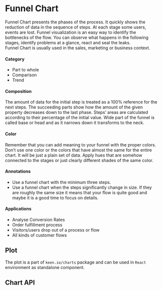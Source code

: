 

<Meta title="Visualizations/Funnel Chart / Description" component={FunnelChart} />

# Funnel Chart

Funnel Chart presents the phases of the process. It quickly shows the reduction of data in the sequence of steps. At each stage some users, events are lost. Funnel visualization is an easy way to identify the bottlenecks of the flow. You can observe what happens in the following stages, identify problems at a glance, react and seal the leaks.<br/>
Funnel Chart is usually used in the sales, marketing or business context.<br/>

#### Category
- Part to whole
- Comparison
- Trend

#### Composition
The amount of data for the initial step is treated as a 100% reference for the next steps. The succeeding parts show how the amount of the given property decreases down to the last phase. Steps’ areas are calculated according to their percentage of the initial value. Wide part of the funnel is called base or head and as it narrows down it transforms to the neck.

#### Color
Remember that you can add meaning to your funnel with the proper colors. Don’t use one color or the colors that have almost the same for the entire chart. It will be just a plain set of data. Apply hues that are somehow connected to the stages or just clearly different shades of the same color.

#### Annotations
- Use a funnel chart with the minimum three steps.
- Use a funnel chart when the steps significantly change in size. If they are roughly the same size it means that your flow is quite good and maybe it is a good time to focus on details.

#### Applications
- Analyse Conversion Rates
- Order fulfillment process
- Visitors/users drop out of a process or flow
- All kinds of customer flows


## Plot

The plot is a part of `keen.io/charts` package and can be used in `React` environment as standalone component.

<Preview>
  <Story id="visualizations-funnel-chart--plot" height="550px" />
</Preview>

## Chart API

<Props of={FunnelChart} />

